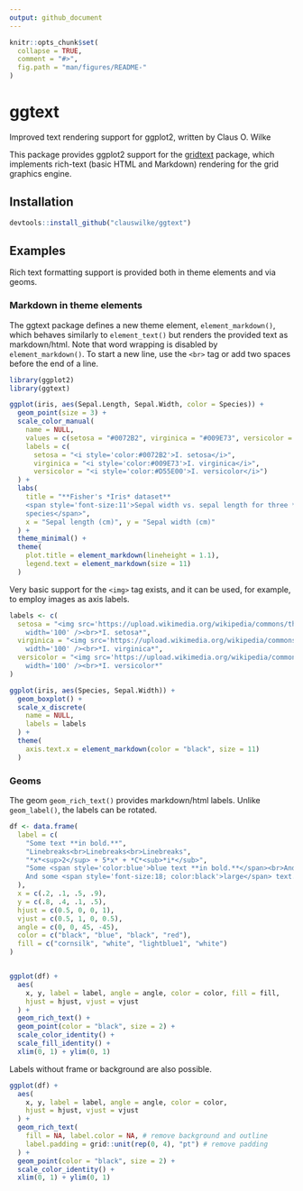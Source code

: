 ```yaml
---
output: github_document
---
```


<!-- README.md is generated from README.Rmd. Please edit that file -->

```r
knitr::opts_chunk$set(
  collapse = TRUE,
  comment = "#>",
  fig.path = "man/figures/README-"
)
```

# ggtext

Improved text rendering support for ggplot2, written by Claus O. Wilke

This package provides ggplot2 support for the [gridtext](https://github.com/clauswilke/gridtext) package, which implements rich-text (basic HTML and Markdown) rendering for the grid graphics engine.

## Installation

```r
devtools::install_github("clauswilke/ggtext")
```

## Examples

Rich text formatting support is provided both in theme elements and via geoms.

### Markdown in theme elements

The ggtext package defines a new theme element, `element_markdown()`, which behaves similarly to `element_text()` but renders the provided text as markdown/html. Note that word wrapping is disabled by `element_markdown()`. To start a new line, use the `<br>` tag or add two spaces before the end of a line.

```r
library(ggplot2)
library(ggtext)

ggplot(iris, aes(Sepal.Length, Sepal.Width, color = Species)) +
  geom_point(size = 3) +
  scale_color_manual(
    name = NULL,
    values = c(setosa = "#0072B2", virginica = "#009E73", versicolor = "#D55E00"),
    labels = c(
      setosa = "<i style='color:#0072B2'>I. setosa</i>",
      virginica = "<i style='color:#009E73'>I. virginica</i>",
      versicolor = "<i style='color:#D55E00'>I. versicolor</i>")
  ) +
  labs(
    title = "**Fisher's *Iris* dataset**  
    <span style='font-size:11'>Sepal width vs. sepal length for three *Iris*
    species</span>",
    x = "Sepal length (cm)", y = "Sepal width (cm)"
  ) +
  theme_minimal() +
  theme(
    plot.title = element_markdown(lineheight = 1.1),
    legend.text = element_markdown(size = 11)
  )
```

Very basic support for the `<img>` tag exists, and it can be used, for example, to employ images as axis labels.

```r
labels <- c(
  setosa = "<img src='https://upload.wikimedia.org/wikipedia/commons/thumb/5/56/Kosaciec_szczecinkowaty_Iris_setosa.jpg/300px-Kosaciec_szczecinkowaty_Iris_setosa.jpg'
    width='100' /><br>*I. setosa*",
  virginica = "<img src='https://upload.wikimedia.org/wikipedia/commons/thumb/9/9f/Iris_virginica.jpg/300px-Iris_virginica.jpg'
    width='100' /><br>*I. virginica*",
  versicolor = "<img src='https://upload.wikimedia.org/wikipedia/commons/thumb/4/41/Iris_versicolor_3.jpg/320px-Iris_versicolor_3.jpg'
    width='100' /><br>*I. versicolor*"
)

ggplot(iris, aes(Species, Sepal.Width)) +
  geom_boxplot() +
  scale_x_discrete(
    name = NULL,
    labels = labels
  ) +
  theme(
    axis.text.x = element_markdown(color = "black", size = 11)
  )
```

### Geoms

The geom `geom_rich_text()` provides markdown/html labels. Unlike `geom_label()`, the labels can be rotated.

```r
df <- data.frame(
  label = c(
    "Some text **in bold.**",
    "Linebreaks<br>Linebreaks<br>Linebreaks",
    "*x*<sup>2</sup> + 5*x* + *C*<sub>*i*</sub>",
    "Some <span style='color:blue'>blue text **in bold.**</span><br>And *italics text.*<br>
    And some <span style='font-size:18; color:black'>large</span> text."
  ),
  x = c(.2, .1, .5, .9),
  y = c(.8, .4, .1, .5),
  hjust = c(0.5, 0, 0, 1),
  vjust = c(0.5, 1, 0, 0.5),
  angle = c(0, 0, 45, -45),
  color = c("black", "blue", "black", "red"),
  fill = c("cornsilk", "white", "lightblue1", "white")
)


ggplot(df) +
  aes(
    x, y, label = label, angle = angle, color = color, fill = fill,
    hjust = hjust, vjust = vjust
  ) +
  geom_rich_text() +
  geom_point(color = "black", size = 2) +
  scale_color_identity() +
  scale_fill_identity() +
  xlim(0, 1) + ylim(0, 1)
```

Labels without frame or background are also possible.

```r
ggplot(df) +
  aes(
    x, y, label = label, angle = angle, color = color,
    hjust = hjust, vjust = vjust
  ) +
  geom_rich_text(
    fill = NA, label.color = NA, # remove background and outline
    label.padding = grid::unit(rep(0, 4), "pt") # remove padding
  ) +
  geom_point(color = "black", size = 2) +
  scale_color_identity() +
  xlim(0, 1) + ylim(0, 1)
```